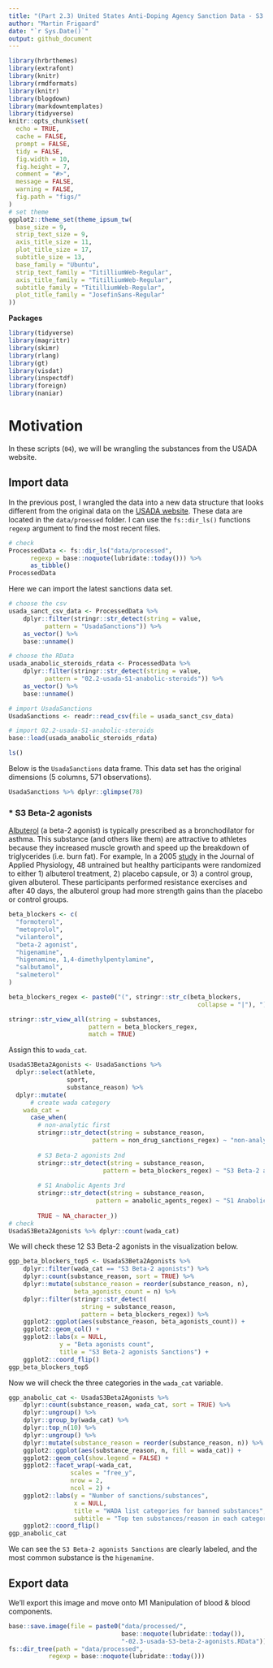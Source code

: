 ---
title: "(Part 2.3) United States Anti-Doping Agency Sanction Data - S3 Beta-2 agonists"
author: "Martin Frigaard"
date: "`r Sys.Date()`"
output: github_document
---

```{r setup, include=FALSE}
library(hrbrthemes)
library(extrafont)
library(knitr)
library(rmdformats)
library(knitr)
library(blogdown)
library(markdowntemplates)
library(tidyverse)
knitr::opts_chunk$set(
  echo = TRUE,
  cache = FALSE,
  prompt = FALSE,
  tidy = FALSE,
  fig.width = 10,
  fig.height = 7,
  comment = "#>",
  message = FALSE,
  warning = FALSE,
  fig.path = "figs/"
)
# set theme
ggplot2::theme_set(theme_ipsum_tw(
  base_size = 9,
  strip_text_size = 9,
  axis_title_size = 11,
  plot_title_size = 17,
  subtitle_size = 13,
  base_family = "Ubuntu",
  strip_text_family = "TitilliumWeb-Regular",
  axis_title_family = "TitilliumWeb-Regular",
  subtitle_family = "TitilliumWeb-Regular",
  plot_title_family = "JosefinSans-Regular"
))
```

**Packages**

```{r packages, message=FALSE, warning=FALSE}
library(tidyverse)
library(magrittr)
library(skimr)
library(rlang)
library(gt)
library(visdat)
library(inspectdf)
library(foreign)
library(naniar)
```

# Motivation 

In these scripts (`04`), we will be wrangling the substances from the USADA website. 

## Import data 

In the previous post, I wrangled the data into a new data structure that looks different from the original data on the [USADA website](https://www.usada.org/testing/results/sanctions/). These data are located in the `data/proessed` folder. I can use the `fs::dir_ls()` functions `regexp` argument to find the most recent files. 

```{r usada_sanct_csv_data}
# check
ProcessedData <- fs::dir_ls("data/processed", 
      regexp = base::noquote(lubridate::today())) %>% 
      as_tibble()
ProcessedData
```

Here we can import the latest sanctions data set. 

```{r import-processed_data}
# choose the csv
usada_sanct_csv_data <- ProcessedData %>% 
    dplyr::filter(stringr::str_detect(string = value, 
          pattern = "UsadaSanctions")) %>% 
    as_vector() %>% 
    base::unname()

# choose the RData
usada_anabolic_steroids_rdata <- ProcessedData %>% 
    dplyr::filter(stringr::str_detect(string = value, 
          pattern = "02.2-usada-S1-anabolic-steroids")) %>% 
    as_vector() %>% 
    base::unname()

# import UsadaSanctions
UsadaSanctions <- readr::read_csv(file = usada_sanct_csv_data)

# import 02.2-usada-S1-anabolic-steroids
base::load(usada_anabolic_steroids_rdata)

ls()
```

Below is the `UsadaSanctions` data frame. This data set has the original dimensions (5 columns, 571 observations). 

```{r UsadaSanctions}
UsadaSanctions %>% dplyr::glimpse(78)
```

### * S3 Beta-2 agonists

[Albuterol](https://en.wikipedia.org/wiki/Salbutamol) (a beta-2 agonist) is typically prescribed as a bronchodilator for asthma. This substance (and others like them) are attractive to athletes because they increased muscle growth and speed up the breakdown of triglycerides (i.e. burn fat). For example, In a 2005 [study](http://jap.physiology.org/content/98/5/1705.long) in the Journal of Applied Physiology, 48 untrained but healthy participants were randomized to either 1) albuterol treatment, 2) placebo capsule, or 3) a control group, given albuterol. These participants performed resistance exercises and after 40 days, the albuterol group had more strength gains than the placebo or control groups.

```{r beta_blockers}
beta_blockers <- c(
  "formoterol",
  "metoprolol",
  "vilanterol",
  "beta-2 agonist",
  "higenamine",
  "higenamine, 1,4‐dimethylpentylamine",
  "salbutamol",
  "salmeterol"
)

beta_blockers_regex <- paste0("(", stringr::str_c(beta_blockers, 
                                                    collapse = "|"), ")")

stringr::str_view_all(string = substances, 
                      pattern = beta_blockers_regex, 
                      match = TRUE)
```

Assign this to `wada_cat`.

```{r UsadaS3Beta2Agonists}
UsadaS3Beta2Agonists <- UsadaSanctions %>%
  dplyr::select(athlete, 
                sport, 
                substance_reason) %>% 
  dplyr::mutate(
      # create wada category
    wada_cat =
      case_when(
        # non-analytic first
        stringr::str_detect(string = substance_reason, 
                       pattern = non_drug_sanctions_regex) ~ "non-analytic",
        
        # S3 Beta-2 agonists 2nd 
        stringr::str_detect(string = substance_reason, 
                          pattern = beta_blockers_regex) ~ "S3 Beta-2 agonists",
        
        # S1 Anabolic Agents 3rd 
        stringr::str_detect(string = substance_reason, 
                        pattern = anabolic_agents_regex) ~ "S1 Anabolic Agents",
        
        TRUE ~ NA_character_))
# check
UsadaS3Beta2Agonists %>% dplyr::count(wada_cat)
```

We will check these 12 S3 Beta-2 agonists in the visualization below.

```{r beta_blockers-top-5}
ggp_beta_blockers_top5 <- UsadaS3Beta2Agonists %>%
    dplyr::filter(wada_cat == "S3 Beta-2 agonists") %>% 
    dplyr::count(substance_reason, sort = TRUE) %>% 
    dplyr::mutate(substance_reason = reorder(substance_reason, n),
                  beta_agonists_count = n) %>% 
    dplyr::filter(stringr::str_detect(
                    string = substance_reason, 
                    pattern = beta_blockers_regex)) %>% 
    ggplot2::ggplot(aes(substance_reason, beta_agonists_count)) + 
    ggplot2::geom_col() + 
    ggplot2::labs(x = NULL, 
              y = "Beta agonists count",
              title = "S3 Beta-2 agonists Sanctions") + 
    ggplot2::coord_flip()
ggp_beta_blockers_top5
```


Now we will check the three categories in the `wada_cat` variable. 

```{r ggp_anabolic_cat}
ggp_anabolic_cat <- UsadaS3Beta2Agonists %>% 
    dplyr::count(substance_reason, wada_cat, sort = TRUE) %>% 
    dplyr::ungroup() %>% 
    dplyr::group_by(wada_cat) %>% 
    dplyr::top_n(10) %>%
    dplyr::ungroup() %>% 
    dplyr::mutate(substance_reason = reorder(substance_reason, n)) %>% 
    ggplot2::ggplot(aes(substance_reason, n, fill = wada_cat)) + 
    ggplot2::geom_col(show.legend = FALSE) + 
    ggplot2::facet_wrap(~wada_cat, 
                 scales = "free_y", 
                 nrow = 2,
                 ncol = 2) + 
    ggplot2::labs(y = "Number of sanctions/substances", 
                  x = NULL, 
                  title = "WADA list categories for banned substances",
                  subtitle = "Top ten substances/reason in each category") + 
    ggplot2::coord_flip()
ggp_anabolic_cat
```

We can see the `S3 Beta-2 agonists Sanctions` are clearly labeled, and the most common substance is the `higenamine`. 

## Export data 

We'll export this image and move onto M1 Manipulation of blood & blood components.

```{r processed-data}
base::save.image(file = paste0("data/processed/",
                               base::noquote(lubridate::today()), 
                               "-02.3-usada-S3-beta-2-agonists.RData"))
fs::dir_tree(path = "data/processed", 
           regexp = base::noquote(lubridate::today()))
```